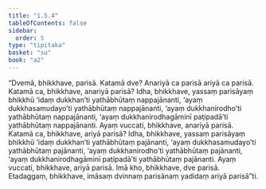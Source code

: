 ```yaml
---
title: "1.5.4"
tableOfContents: false
sidebar:
  order: 5
type: "tipitaka"
basket: "su"
book: "a2"
---
```



<DynamicBreadcrumb />

<Division number="46" book="a2" bookNo="15" page="72">

<Paragraph number="112" book="a2">
“Dvemā, bhikkhave, parisā. Katamā dve? Anariyā ca parisā ariyā ca parisā. Katamā ca, bhikkhave, anariyā parisā? Idha, bhikkhave, yassaṃ parisāyaṃ bhikkhū ‘idaṃ dukkhan’ti yathābhūtaṃ nappajānanti, ‘ayaṃ dukkhasamudayo’ti yathābhūtaṃ nappajānanti, ‘ayaṃ dukkhanirodho’ti yathābhūtaṃ nappajānanti, ‘ayaṃ dukkhanirodhagāminī paṭipadā’ti yathābhūtaṃ nappajānanti. Ayaṃ vuccati, bhikkhave, anariyā parisā.
</Paragraph>

<Paragraph number="113" book="a2">
Katamā ca, bhikkhave, ariyā parisā? Idha, bhikkhave, yassaṃ parisāyaṃ bhikkhū ‘idaṃ dukkhan’ti yathābhūtaṃ pajānanti, ‘ayaṃ dukkhasamudayo’ti yathābhūtaṃ pajānanti, ‘ayaṃ dukkhanirodho’ti yathābhūtaṃ pajānanti, ‘ayaṃ dukkhanirodhagāminī paṭipadā’ti yathābhūtaṃ pajānanti. Ayaṃ vuccati, bhikkhave, ariyā parisā. Imā kho, bhikkhave, dve parisā. Etadaggaṃ, bhikkhave, imāsaṃ dvinnaṃ parisānaṃ yadidaṃ ariyā parisā”ti.
</Paragraph>
</Division>